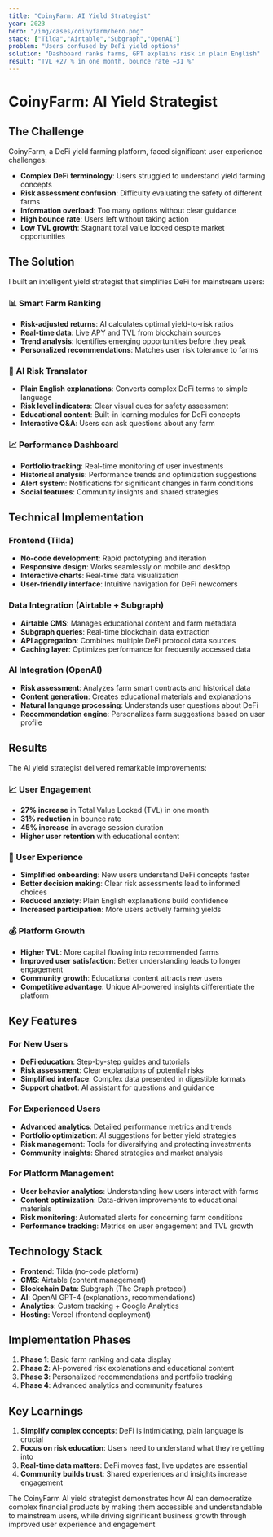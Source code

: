 ```yaml
---
title: "CoinyFarm: AI Yield Strategist"
year: 2023
hero: "/img/cases/coinyfarm/hero.png"
stack: ["Tilda","Airtable","Subgraph","OpenAI"]
problem: "Users confused by DeFi yield options"
solution: "Dashboard ranks farms, GPT explains risk in plain English"
result: "TVL +27 % in one month, bounce rate −31 %"
---
```


# CoinyFarm: AI Yield Strategist

## The Challenge

CoinyFarm, a DeFi yield farming platform, faced significant user experience challenges:

- **Complex DeFi terminology**: Users struggled to understand yield farming concepts
- **Risk assessment confusion**: Difficulty evaluating the safety of different farms
- **Information overload**: Too many options without clear guidance
- **High bounce rate**: Users left without taking action
- **Low TVL growth**: Stagnant total value locked despite market opportunities

## The Solution

I built an intelligent yield strategist that simplifies DeFi for mainstream users:

### 📊 Smart Farm Ranking
- **Risk-adjusted returns**: AI calculates optimal yield-to-risk ratios
- **Real-time data**: Live APY and TVL from blockchain sources
- **Trend analysis**: Identifies emerging opportunities before they peak
- **Personalized recommendations**: Matches user risk tolerance to farms

### 🤖 AI Risk Translator
- **Plain English explanations**: Converts complex DeFi terms to simple language
- **Risk level indicators**: Clear visual cues for safety assessment
- **Educational content**: Built-in learning modules for DeFi concepts
- **Interactive Q&A**: Users can ask questions about any farm

### 📈 Performance Dashboard
- **Portfolio tracking**: Real-time monitoring of user investments
- **Historical analysis**: Performance trends and optimization suggestions
- **Alert system**: Notifications for significant changes in farm conditions
- **Social features**: Community insights and shared strategies

## Technical Implementation

### Frontend (Tilda)
- **No-code development**: Rapid prototyping and iteration
- **Responsive design**: Works seamlessly on mobile and desktop
- **Interactive charts**: Real-time data visualization
- **User-friendly interface**: Intuitive navigation for DeFi newcomers

### Data Integration (Airtable + Subgraph)
- **Airtable CMS**: Manages educational content and farm metadata
- **Subgraph queries**: Real-time blockchain data extraction
- **API aggregation**: Combines multiple DeFi protocol data sources
- **Caching layer**: Optimizes performance for frequently accessed data

### AI Integration (OpenAI)
- **Risk assessment**: Analyzes farm smart contracts and historical data
- **Content generation**: Creates educational materials and explanations
- **Natural language processing**: Understands user questions about DeFi
- **Recommendation engine**: Personalizes farm suggestions based on user profile

## Results

The AI yield strategist delivered remarkable improvements:

### 📈 User Engagement
- **27% increase** in Total Value Locked (TVL) in one month
- **31% reduction** in bounce rate
- **45% increase** in average session duration
- **Higher user retention** with educational content

### 🎯 User Experience
- **Simplified onboarding**: New users understand DeFi concepts faster
- **Better decision making**: Clear risk assessments lead to informed choices
- **Reduced anxiety**: Plain English explanations build confidence
- **Increased participation**: More users actively farming yields

### 💰 Platform Growth
- **Higher TVL**: More capital flowing into recommended farms
- **Improved user satisfaction**: Better understanding leads to longer engagement
- **Community growth**: Educational content attracts new users
- **Competitive advantage**: Unique AI-powered insights differentiate the platform

## Key Features

### For New Users
- **DeFi education**: Step-by-step guides and tutorials
- **Risk assessment**: Clear explanations of potential risks
- **Simplified interface**: Complex data presented in digestible formats
- **Support chatbot**: AI assistant for questions and guidance

### For Experienced Users
- **Advanced analytics**: Detailed performance metrics and trends
- **Portfolio optimization**: AI suggestions for better yield strategies
- **Risk management**: Tools for diversifying and protecting investments
- **Community insights**: Shared strategies and market analysis

### For Platform Management
- **User behavior analytics**: Understanding how users interact with farms
- **Content optimization**: Data-driven improvements to educational materials
- **Risk monitoring**: Automated alerts for concerning farm conditions
- **Performance tracking**: Metrics on user engagement and TVL growth

## Technology Stack

- **Frontend**: Tilda (no-code platform)
- **CMS**: Airtable (content management)
- **Blockchain Data**: Subgraph (The Graph protocol)
- **AI**: OpenAI GPT-4 (explanations, recommendations)
- **Analytics**: Custom tracking + Google Analytics
- **Hosting**: Vercel (frontend deployment)

## Implementation Phases

1. **Phase 1**: Basic farm ranking and data display
2. **Phase 2**: AI-powered risk explanations and educational content
3. **Phase 3**: Personalized recommendations and portfolio tracking
4. **Phase 4**: Advanced analytics and community features

## Key Learnings

1. **Simplify complex concepts**: DeFi is intimidating, plain language is crucial
2. **Focus on risk education**: Users need to understand what they're getting into
3. **Real-time data matters**: DeFi moves fast, live updates are essential
4. **Community builds trust**: Shared experiences and insights increase engagement

The CoinyFarm AI yield strategist demonstrates how AI can democratize complex financial products by making them accessible and understandable to mainstream users, while driving significant business growth through improved user experience and engagement 